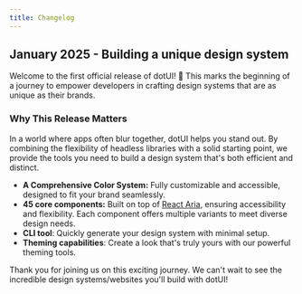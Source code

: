 ```yaml
---
title: Changelog
---
```


## January 2025 - Building a unique design system

Welcome to the first official release of dotUI! 🚀 This marks the beginning of a journey to empower developers in crafting design systems that are as unique as their brands.

### Why This Release Matters

In a world where apps often blur together, dotUI helps you stand out. By combining the flexibility of headless libraries with a solid starting point, we provide the tools you need to build a design system that's both efficient and distinct.

- **A Comprehensive Color System:** Fully customizable and accessible, designed to fit your brand seamlessly.
- **45 core components:** Built on top of [React Aria](https://react-spectrum.adobe.com/react-aria/), ensuring accessibility and flexibility. Each component offers multiple variants to meet diverse design needs.
- **CLI tool**: Quickly generate your design system with minimal setup.
- **Theming capabilities**: Create a look that's truly yours with our powerful theming tools.

Thank you for joining us on this exciting journey. We can't wait to see the incredible design systems/websites you'll build with dotUI!
